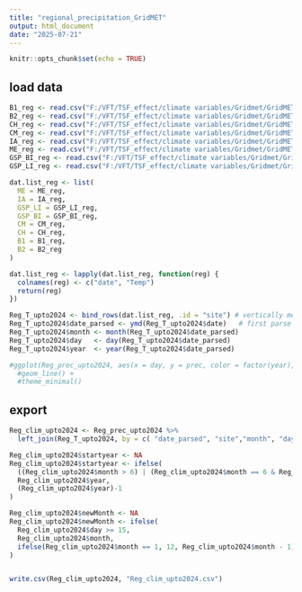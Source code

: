 ```yaml
---
title: "regional_precipitation_GridMET"
output: html_document
date: "2025-07-21"
---
```


```r
knitr::opts_chunk$set(echo = TRUE)
```

## load data
```r
B1_reg <- read.csv("F:/VFT/TSF_effect/climate variables/Gridmet/GridMET_T/ClimateEngine_T_B1.csv")
B2_reg <- read.csv("F:/VFT/TSF_effect/climate variables/Gridmet/GridMET_T/ClimateEngine_T_B2.csv")
CH_reg <- read.csv("F:/VFT/TSF_effect/climate variables/Gridmet/GridMET_T/ClimateEngine_T_CH.csv")
CM_reg <- read.csv("F:/VFT/TSF_effect/climate variables/Gridmet/GridMET_T/ClimateEngine_T_CM.csv")
IA_reg <- read.csv("F:/VFT/TSF_effect/climate variables/Gridmet/GridMET_T/ClimateEngine_T_IA.csv")
ME_reg <- read.csv("F:/VFT/TSF_effect/climate variables/Gridmet/GridMET_T/ClimateEngine_T_ME.csv")
GSP_BI_reg <- read.csv("F:/VFT/TSF_effect/climate variables/Gridmet/GridMET_T/ClimateEngine_T_GSP_BI.csv")
GSP_LI_reg <- read.csv("F:/VFT/TSF_effect/climate variables/Gridmet/GridMET_T/ClimateEngine_T_GSP_LI.csv")

dat.list_reg <- list(
  ME = ME_reg,
  IA = IA_reg,
  GSP_LI = GSP_LI_reg,
  GSP_BI = GSP_BI_reg,
  CM = CM_reg,
  CH = CH_reg,  
  B1 = B1_reg,
  B2 = B2_reg
)

dat.list_reg <- lapply(dat.list_reg, function(reg) {           
  colnames(reg) <- c("date", "Temp")   
  return(reg)
})

Reg_T_upto2024 <- bind_rows(dat.list_reg, .id = "site") # vertically merge dataframes and create a new column that indicates sites
Reg_T_upto2024$date_parsed <- ymd(Reg_T_upto2024$date)   # first parse the date that is in mdy_hms format
Reg_T_upto2024$month <- month(Reg_T_upto2024$date_parsed)
Reg_T_upto2024$day   <- day(Reg_T_upto2024$date_parsed)
Reg_T_upto2024$year  <- year(Reg_T_upto2024$date_parsed)

#ggplot(Reg_prec_upto2024, aes(x = day, y = prec, color = factor(year), linetype = site)) +
  #geom_line() +
  #theme_minimal()

```
## export
```r

Reg_clim_upto2024 <- Reg_prec_upto2024 %>% 
  left_join(Reg_T_upto2024, by = c( "date_parsed", "site","month", "day", "year"))

Reg_clim_upto2024$startyear <- NA
Reg_clim_upto2024$startyear <- ifelse(
  ((Reg_clim_upto2024$month > 6) | (Reg_clim_upto2024$month == 6 & Reg_clim_upto2024$day >= 15)),
  Reg_clim_upto2024$year,
  (Reg_clim_upto2024$year)-1
)

Reg_clim_upto2024$newMonth <- NA
Reg_clim_upto2024$newMonth <- ifelse(
  Reg_clim_upto2024$day >= 15,
  Reg_clim_upto2024$month,
  ifelse(Reg_clim_upto2024$month == 1, 12, Reg_clim_upto2024$month - 1)
)


write.csv(Reg_clim_upto2024, "Reg_clim_upto2024.csv")


```

###

   

```

```

